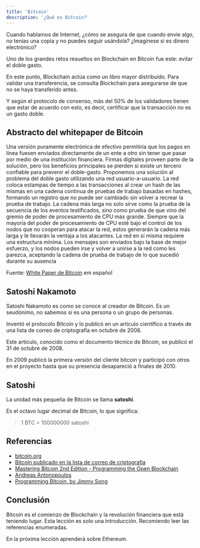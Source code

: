 ```yaml
---
title: 'Bitcoin'
description: '¿Qué es Bitcoin?'
---
```


Cuando hablamos de Internet, ¿cómo se asegura de que cuando envíe algo,
no tenías una copia y no puedes seguir usándola?
¿Imagínese si es dinero electrónico?

Uno de los grandes retos resueltos en Blockchain en Bitcoin fue este: evitar el doble gasto.

En este punto, Blockchain actúa como un libro mayor distribuido.
Para validar una transferencia,
se consulta Blockchain para asegurarse de que no se haya transferido antes.

Y según el protocolo de consenso, más del 50% de los validadores tienen que estar de acuerdo con esto,
es decir, certificar que la transacción no es un gasto doble.

## Abstracto del whitepaper de Bitcoin

Una versión puramente electrónica de efectivo permitiría que los pagos
en línea fuesen enviados directamente de un ente a otro sin tener que pasar por
medio de una institución financiera. Firmas digitales proveen parte de la solución,
pero los beneficios principales se pierden si existe un tercero confiable para prevenir
el doble-gasto. Proponemos una solución al problema del doble gasto utilizando una
red usuario-a-usuario. La red coloca estampas de tiempo a las transacciones al crear
un hash de las mismas en una cadena continua de pruebas de trabajo basadas en
hashes, formando un registro que no puede ser cambiado sin volver a recrear la
prueba de trabajo. La cadena más larga no solo sirve como la prueba de la secuencia
de los eventos testificados, sino como prueba de que vino del gremio de poder de
procesamiento de CPU más grande. Siempre que la mayoría del poder de
procesamiento de CPU esté bajo el control de los nodos que no cooperan para atacar
la red, estos generarán la cadena más larga y le llevarán la ventaja a los atacantes.
La red en sí misma requiere una estructura mínima. Los mensajes son enviados bajo
la base de mejor esfuerzo, y los nodos pueden irse y volver a unirse a la red como les
parezca, aceptando la cadena de prueba de trabajo de lo que sucedió durante su
ausencia

Fuente: [White Paper de Bitcoin](https://bitcoin.org/files/bitcoin-paper/bitcoin_es_latam.pdf) em español

## Satoshi Nakamoto

Satoshi Nakamoto es como se conoce al creador de Bitcoin.
Es un seudónimo, no sabemos si es una persona o un grupo de personas.

Inventó el protocolo Bitcoin y lo publicó en un artículo científico a través de una lista de correo de criptografía en octubre de 2008.

Este artículo, conocido como el documento técnico de Bitcoin, se publicó el 31 de octubre de 2008.

En 2009 publicó la primera versión del cliente bitcoin y participó con otros en el proyecto hasta que su presencia desapareció a finales de 2010.

## Satoshi

La unidad más pequeña de Bitcoin se llama **satoshi**.

Es el octavo lugar decimal de Bitcoin, lo que significa:

> 1 BTC = 100000000 satoshi

## Referencias

- [bitcoin.org](https://bitcoin.org/)
- [Bitcoin publicado en la lista de correo de criptografia](https://www.metzdowd.com/pipermail/cryptography/2008-October/014810.html)
- [Mastering Bitcoin 2nd Edition - Programming the Open Blockchain](https://github.com/bitcoinbook/bitcoinbook)
- [Andreas Antonopoulos](https://aantonop.com/)
- [Programming Bitcoin, by Jimmy Song](https://programmingbitcoin.com/)

## Conclusión

Bitcoin es el comienzo de Blockchain y la revolución financiera que está teniendo lugar.
Esta lección es solo una introducción.
Recomiendo leer las referencias enumeradas.

En la próxima lección aprenderá sobre Ethereum.
